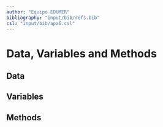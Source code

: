 ```yaml
---
author: "Equipo EDUMER"
bibliography: "input/bib/refs.bib"
csl: "input/bib/apa6.csl"
---
```



# Data, Variables and Methods

## Data


## Variables



## Methods

